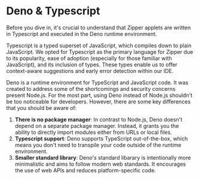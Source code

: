 # Deno & Typescript

Before you dive in, it's crucial to understand that Zipper applets are written in Typescript and executed in the Deno runtime environment.

Typescript is a typed superset of JavaScript, which compiles down to plain JavaScript. We opted for Typescript as the primary language for Zipper due to its popularity, ease of adoption (especially for those familiar with JavaScript), and its inclusion of types. These types enable us to offer context-aware suggestions and early error detection within our IDE.

Deno is a runtime environment for TypeScript and JavaScript code. It was created to address some of the shortcomings and security concerns present Node.js. For the most part, using Deno instead of Node.js shouldn't be too noticeable for developers. However, there are some key differences that you should be aware of:

1. **There is no package manager**: In contrast to Node.js, Deno doesn't depend on a separate package manager. Instead, it grants you the ability to directly import modules either from URLs or local files.
2. **Typescript support**: Deno supports TypeScript out-of-the-box, which means you don't need to transpile your code outside of the runtime environment.
3. **Smaller standard library**: Deno's standard libarary is intentionally more minimalistic and aims to follow modern web standards. It encourages the use of web APIs and reduces platform-specific code.
